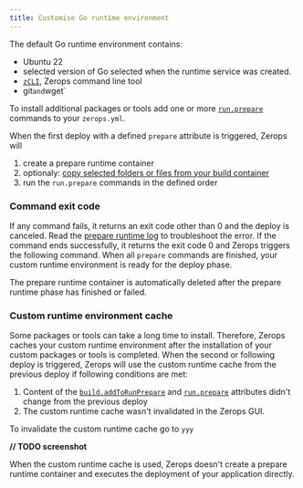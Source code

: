 ```yaml
---
title: Customise Go runtime environment
---
```


The default Go runtime environment contains:
* Ubuntu 22
* selected version of Go selected when the runtime service was created.
* <a href="/references/cli/install"><code>zCLI</code></a>, Zerops command line tool
* git` and `wget`

To install additional packages or tools add one or more <a href="/go/how-to/build-pipeline#prepare-1"><code>run.prepare</code></a> commands to your `zerops.yml`.

When the first deploy with a defined `prepare` attribute is triggered, Zerops will
1. create a prepare runtime container
2. optionaly: [copy selected folders or files from your build container](/go/how-to/build-pipeline#copy-folders-or-files-from-your-build-container)
3. run the `run.prepare` commands in the defined order

### Command exit code

If any command fails, it returns an exit code other than 0 and the deploy is canceled. Read the [prepare runtime log](/go/how-to/logs#prepare-runtime-log) to troubleshoot the error. If the command ends successfully, it returns the exit code 0 and Zerops triggers the following command. When all `prepare` commands are finished, your custom runtime environment is ready for the deploy phase.

The prepare runtime container is automatically deleted after the prepare runtime phase has finished or failed.

### Custom runtime environment cache

Some packages or tools can take a long time to install. Therefore, Zerops caches your custom runtime environment after the installation of your custom packages or tools is completed. When the second or following deploy is triggered, Zerops will use the custom runtime cache from the previous deploy if following conditions are met:
1. Content of the <a href=""><code>build.addToRunPrepare</code></a> and <a href="/go/how-to/build-pipeline#prepare-1"><code>run.prepare</code></a> attributes didn't change from the previous deploy
2. The custom runtime cache wasn't invalidated in the Zerops GUI.

To invalidate the custom runtime cache go to `yyy`

**// TODO screenshot**

When the custom runtime cache is used, Zerops doesn't create a prepare runtime container and executes the deployment of your application directly.
